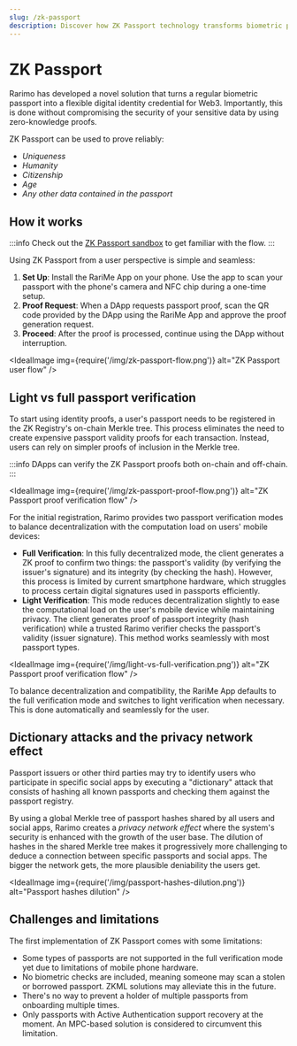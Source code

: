 ```yaml
---
slug: /zk-passport
description: Discover how ZK Passport technology transforms biometric passports into zero-knowledge identity credentials for Web3, ensuring privacy and security.
---
```


# ZK Passport

Rarimo has developed a novel solution that turns a regular biometric passport into a flexible digital identity credential for Web3. Importantly, this is done without compromising the security of your sensitive data by using zero-knowledge proofs.

ZK Passport can be used to prove reliably:
- *Uniqueness*
- *Humanity*
- *Citizenship*
- *Age*
- *Any other data contained in the passport*

## How it works

:::info
Check out the [ZK Passport sandbox](https://app.rarime.com/proof-requests-demo) to get familiar with the flow.
:::

Using ZK Passport from a user perspective is simple and seamless:
1. **Set Up**: Install the RariMe App on your phone. Use the app to scan your passport with the phone's camera and NFC chip during a one-time setup.
1. **Proof Request**: When a DApp requests passport proof, scan the QR code provided by the DApp using the RariMe App and approve the proof generation request.
1. **Proceed**: After the proof is processed, continue using the DApp without interruption.

<IdealImage img={require('/img/zk-passport-flow.png')} alt="ZK Passport user flow" />

## Light vs full passport verification

To start using identity proofs, a user's passport needs to be registered in the ZK Registry's on-chain Merkle tree. This process eliminates the need to create expensive passport validity proofs for each transaction. Instead, users can rely on simpler proofs of inclusion in the Merkle tree.

:::info
DApps can verify the ZK Passport proofs both on-chain and off-chain.
:::

<IdealImage img={require('/img/zk-passport-proof-flow.png')} alt="ZK Passport proof verification flow" />

For the initial registration, Rarimo provides two passport verification modes to balance decentralization with the computation load on users' mobile devices:

- **Full Verification**: In this fully decentralized mode, the client generates a ZK proof to confirm two things: the passport's validity (by verifying the issuer's signature) and its integrity (by checking the hash). However, this process is limited by current smartphone hardware, which struggles to process certain digital signatures used in passports efficiently.
- **Light Verification**: This mode reduces decentralization slightly to ease the computational load on the user's mobile device while maintaining privacy. The client generates proof of passport integrity (hash verification) while a trusted Rarimo verifier checks the passport's validity (issuer signature). This method works seamlessly with most passport types.

<IdealImage img={require('/img/light-vs-full-verification.png')} alt="ZK Passport proof verification flow" />


To balance decentralization and compatibility, the RariMe App defaults to the full verification mode and switches to light verification when necessary. This is done automatically and seamlessly for the user.

## Dictionary attacks and the privacy network effect

Passport issuers or other third parties may try to identify users who participate in specific social apps by executing a "dictionary" attack that consists of hashing all known passports and checking them against the passport registry.

By using a global Merkle tree of passport hashes shared by all users and social apps, Rarimo creates a *privacy network effect* where the system's security is enhanced with the growth of the user base. The dilution of hashes in the shared Merkle tree makes it progressively more challenging to deduce a connection between specific passports and social apps. The bigger the network gets, the more plausible deniability the users get.

<IdealImage img={require('/img/passport-hashes-dilution.png')} alt="Passport hashes dilution" />

## Challenges and limitations

The first implementation of ZK Passport comes with some limitations:

- Some types of passports are not supported in the full verification mode yet due to limitations of mobile phone hardware.
- No biometric checks are included, meaning someone may scan a stolen or borrowed passport. ZKML solutions may alleviate this in the future.
- There's no way to prevent a holder of multiple passports from onboarding multiple times.
- Only passports with Active Authentication support recovery at the moment. An MPC-based solution is considered to circumvent this limitation.
